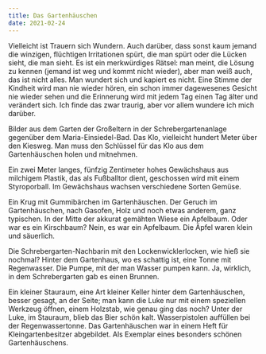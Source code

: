 ```yaml
---
title: Das Gartenhäuschen
date: 2021-02-24
---
```

Vielleicht ist Trauern sich Wundern. Auch darüber, dass sonst kaum jemand die winzigen, flüchtigen Irritationen spürt, die man spürt oder die Lücken sieht, die man sieht. Es ist ein merkwürdiges Rätsel: man meint, die Lösung zu kennen (jemand ist weg und kommt nicht wieder), aber man weiß auch, das ist nicht alles. Man wundert sich und kapiert es nicht. Eine Stimme der Kindheit wird man nie wieder hören, ein schon immer dagewesenes Gesicht nie wieder sehen und die Erinnerung wird mit jedem Tag einen Tag älter und verändert sich. Ich finde das zwar traurig, aber vor allem wundere ich mich darüber.

Bilder aus dem Garten der Großeltern in der Schrebergartenanlage gegenüber dem Maria-Einsiedel-Bad. Das Klo, vielleicht hundert Meter über den Kiesweg. Man muss den Schlüssel für das Klo aus dem Gartenhäuschen holen und mitnehmen. 

Ein zwei Meter langes, fünfzig Zentimeter hohes Gewächshaus aus milchigem Plastik, das als Fußballtor dient, geschossen wird mit einem Styroporball. Im Gewächshaus wachsen verschiedene Sorten Gemüse. 

Ein Krug mit Gummibärchen im Gartenhäuschen. Der Geruch im Gartenhäuschen, nach Gasofen, Holz und noch etwas anderem, ganz typischen. In der Mitte der akkurat gemähten Wiese ein Apfelbaum. Oder war es ein Kirschbaum? Nein, es war ein Apfelbaum. Die Äpfel waren klein und säuerlich. 

Die Schrebergarten-Nachbarin mit den Lockenwicklerlocken, wie hieß sie nochmal? Hinter dem Gartenhaus, wo es schattig ist, eine Tonne mit Regenwasser. Die Pumpe, mit der man Wasser pumpen kann. Ja, wirklich, in dem Schrebergarten gab es einen Brunnen. 

Ein kleiner Stauraum, eine Art kleiner Keller hinter dem Gartenhäuschen, besser gesagt, an der Seite; man kann die Luke nur mit einem speziellen Werkzeug öffnen, einem Holzstab, wie genau ging das noch? Unter der Luke, im Stauraum, blieb das Bier schön kalt. Wasserpistolen auffüllen bei der Regenwassertonne. Das Gartenhäuschen war in einem Heft für Kleingartenbesitzer abgebildet. Als Exemplar eines besonders schönen Gartenhäuschens.
